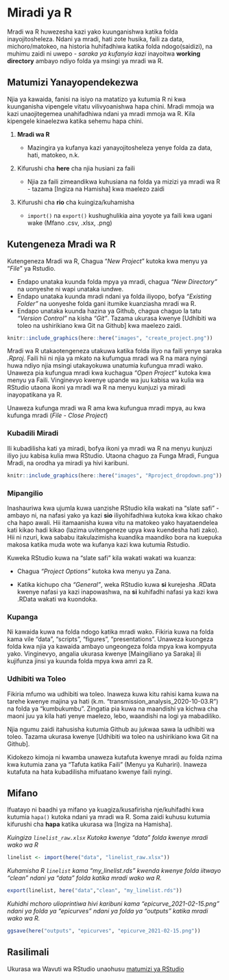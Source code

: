 # Miradi ya R

Mradi wa R huwezesha kazi yako kuunganishwa katika folda inayojitosheleza. Ndani ya mradi, hati zote husika, faili za data, michoro/matokeo, na historia huhifadhiwa katika folda ndogo(saidizi), na muhimu zaidi ni uwepo - *saraka ya kufanyia kazi* inayoitwa **working directory** ambayo ndiyo folda ya msingi ya mradi wa R.

## Matumizi Yanayopendekezwa

Njia ya kawaida, fanisi na isiyo na matatizo ya kutumia R ni kwa kuunganisha vipengele vitatu vilivyoanishwa hapa chini. Mradi mmoja wa kazi unaojitegemea unahifadhiwa ndani ya mradi mmoja wa R. Kila kipengele kinaelezwa katika sehemu hapa chini.

1)  **Mradi wa R**

    -   Mazingira ya kufanya kazi yanayojitosheleza yenye folda za data, hati, matokeo, n.k.\

2)  Kifurushi cha **here** cha njia husiani za faili

    -   Njia za faili zimeandikwa kuhusiana na folda ya mizizi ya mradi wa R - tazama [Ingiza na Hamisha] kwa maelezo zaidi

3)  Kifurushi cha **rio** cha kuingiza/kuhamisha

    -   `import()` na `export()` kushughulikia aina yoyote ya faili kwa ugani wake (Mfano .csv, .xlsx, .png)

<!-- ======================================================= -->

## Kutengeneza Mradi wa R

Kutengeneza Mradi wa R, Chagua "*New Project*" kutoka kwa menyu ya "*File*" ya Rstudio.

-   Endapo unataka kuunda folda mpya ya mradi, chagua *"New Directory"* na uonyeshe ni wapi unataka iundwe.
-   Endapo unataka kuunda mradi ndani ya folda iliyopo, bofya *"Existing Folder"* na uonyeshe folda gani itumike kuanziasha mradi wa R.\
-   Endapo unataka kuunda hazina ya Github, chagua chaguo la tatu *"Version Control"* na kisha *"Git"*. Tazama ukurasa kwenye [Udhibiti wa toleo na ushirikiano kwa Git na Github] kwa maelezo zaidi.

```r
knitr::include_graphics(here::here("images", "create_project.png"))
```

Mradi wa R utakaotengeneza utakuwa katika folda iliyo na faili yenye saraka *.Rproj*. Faili hii ni njia ya mkato na kufumgua mradi wa R na mara nyingi huwa ndiyo njia msingi utakayokuwa unatumia kufungua mradi wako. Unaweza pia kufungua mradi kwa kuchagua *"Open Project"* kutoka kwa menyu ya Faili. Vinginevyo kwenye upande wa juu kabisa wa kulia wa RStudio utaona ikoni ya mradi wa R na menyu kunjuzi ya miradi inayopatikana ya R.

Unaweza kufunga mradi wa R ama kwa kufungua mradi mpya, au kwa kufunga mradi (*File - Close Project*)

### Kubadili Miradi {.unnumbered}

Ili kubadilisha kati ya miradi, bofya ikoni ya mradi wa R na menyu kunjuzi iliyo juu kabisa kulia mwa RStudio. Utaona chaguo za Funga Mradi, Fungua Mradi, na orodha ya miradi ya hivi karibuni.

```r
knitr::include_graphics(here::here("images", "Rproject_dropdown.png"))
```

### Mipangilio

Inashauriwa kwa ujumla kuwa uanzishe RStudio kila wakati na "slate safi" - ambayo ni, na nafasi yako ya kazi **sio** iliyohifadhiwa kutoka kwa kikao chako cha hapo awali. Hii itamaanisha kuwa vitu na matokeo yako hayataendelea kati kikao hadi kikao (lazima uvitengeneze upya kwa kuendesha hati zako). Hii ni nzuri, kwa sababu itakulazimisha kuandika maandiko bora na kuepuka makosa katika muda wote wa kufanya kazi kwa kutumia Rstudio.

Kuweka RStudio kuwa na "slate safi" kila wakati wakati wa kuanza:


-   Chagua *"Project Options"* kutoka kwa menyu ya Zana.

-   Katika kichupo cha *"General"*, weka RStudio kuwa **si** kurejesha .RData kwenye nafasi ya kazi inapowashwa, na **si** kuhifadhi nafasi ya kazi kwa .RData wakati wa kuondoka.

### Kupanga {.unnumbered}

Ni kawaida kuwa na folda ndogo katika mradi wako. Fikiria kuwa na folda kama vile "data", "scripts", "figures", "presentations". Unaweza kuongeza folda kwa njia ya kawaida ambayo ungeongeza folda mpya kwa kompyuta yako. Vinginevyo, angalia ukurasa kwenye [Maingiliano ya Saraka] ili kujifunza jinsi ya kuunda folda mpya kwa amri za R.

### Udhibiti wa Toleo

Fikiria mfumo wa udhibiti wa toleo. Inaweza kuwa kitu rahisi kama kuwa na tarehe kwenye majina ya hati (k.m. "transmission_analysis_2020-10-03.R") na folda ya "kumbukumbu". Zingatia pia kuwa na maandishi ya kichwa cha maoni juu ya kila hati yenye maelezo, lebo, waandishi na logi ya mabadiliko.

Njia ngumu zaidi itahusisha kutumia Github au jukwaa sawa la udhibiti wa toleo. Tazama ukurasa kwenye [Udhibiti wa toleo na ushirikiano kwa Git na Github].

Kidokezo kimoja ni kwamba unaweza kutafuta kwenye mradi au folda nzima kwa kutumia zana ya "Tafuta katika Faili" (Menyu ya Kuhariri). Inaweza kutafuta na hata kubadilisha mifuatano kwenye faili nyingi.

## Mifano

Ifuatayo ni baadhi ya mifano ya kuagiza/kusafirisha nje/kuhifadhi kwa kutumia `hapa()` kutoka ndani ya mradi wa R. Soma zaidi kuhusu kutumia kifurushi cha **hapa** katika ukurasa wa [Ingiza na Hamisha].

*Kuingiza `linelist_raw.xlsx` Kutoka kwenye "data" folda kwenye mradi wako wa R*

```r
linelist <- import(here("data", "linelist_raw.xlsx"))
```

*Kuhamisha R `linelist` kama "my_linelist.rds" kwenda kwenye folda iitwayo "clean" ndani ya "data" folda katika mradi wako wa R.*

```r
export(linelist, here("data","clean", "my_linelist.rds"))
```

*Kuhidhi mchoro ulioprintiwa hivi karibuni kama "epicurve_2021-02-15.png" ndani ya folda ya "epicurves" ndani ya folda ya "outputs" katika mradi wako wa R.*

```r
ggsave(here("outputs", "epicurves", "epicurve_2021-02-15.png"))
```

<!-- ======================================================= -->

## Rasilimali

Ukurasa wa Wavuti wa RStudio unaohusu [matumizi ya RStudio](https://support.rstudio.com/hc/en-us/articles/200526207-Using-Projects)
